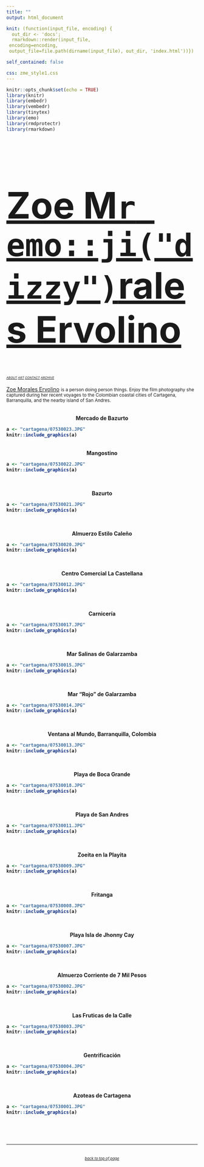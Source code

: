```yaml
---
title: ""
output: html_document

knit: (function(input_file, encoding) {
  out_dir <- 'docs';
  rmarkdown::render(input_file,
 encoding=encoding,
 output_file=file.path(dirname(input_file), out_dir, 'index.html'))})

self_contained: false

css: zme_style1.css
---
```

<style type="text/css">
.main-container {
  max-width: 1800px;
  margin-left: auto;
  margin-right: auto;
    background-color:HoneyDew;
    	cursor: url('/Users/zoeervolino/Documents/zoe/zoe/cursor.cur'), default;
}
</style>


```r
knitr::opts_chunk$set(echo = TRUE)
library(knitr)
library(embedr)
library(vembedr)
library(tinytex)
library(emo)
library(rmdprotectr)
library(rmarkdown)
```
<a href="https://zoervolino.github.io/zoe/">
<font size=80>
<h1>Zoe M`r emo::ji("dizzy")`rales Ervolino</h1>
</font>
</a>

<a2>
<small>
<small><small><a href="https://zoervolino.github.io/zoe/about.html"><i>ABOUT</a>  </i></small></small>
<small><small><a href="https://zoervolino.github.io/zoe/design.html"><i>ART</a>  </i></small></small> 
<small><small><a href="https://zoervolino.github.io/zoe/contact.html"><i>CONTACT</a>  </i></small></small> 
<small><small><a href="https://tinyletter.com/unfriendlybrujita/archive"><i>ARCHIVE</a>  </i></small></small>
</small>
</a2>  
<br>
<a href="https://zoervolino.github.io/zoe/">Zoe Morales Ervolino</a> <a1><small>is a person doing person things. Enjoy the film photography she captured during her recent voyages to the Colombian coastal cities of Cartagena, Barranquilla, and the nearby island of San Andres.</a1></small>

<br>
<b><center>Mercado de Bazurto</center>
```r

a <- "cartagena/07530023.JPG"
knitr::include_graphics(a)

```
<br>
<center>Mangostino</center>

```r

a <- "cartagena/07530022.JPG"
knitr::include_graphics(a)

```
<br>

<center>Bazurto</center>
```r

a <- "cartagena/07530021.JPG"
knitr::include_graphics(a)

```
<br>

 <center>Almuerzo Estilo Caleño</center>
```r

a <- "cartagena/07530020.JPG"
knitr::include_graphics(a)

```
<br>

<center>Centro Comercial La Castellana</center>

```r

a <- "cartagena/07530012.JPG"
knitr::include_graphics(a)

```

<br>

  <center>Carnicería</center>
```r

a <- "cartagena/07530017.JPG"
knitr::include_graphics(a)

```
<br>

<center>Mar Salinas de Galarzamba</center>
```r

a <- "cartagena/07530015.JPG"
knitr::include_graphics(a)

```
<br>

<center>Mar "Rojo" de Galarzamba</center>
```r

a <- "cartagena/07530014.JPG"
knitr::include_graphics(a)

```
<br>

  <center>Ventana al Mundo, Barranquilla, Colombia</center>
```r

a <- "cartagena/07530013.JPG"
knitr::include_graphics(a)

```
<br>

  <center>Playa de Boca Grande</center>
```r

a <- "cartagena/07530018.JPG"
knitr::include_graphics(a)

```
<br>

  <center>Playa de San Andres</center>
```r

a <- "cartagena/07530011.JPG"
knitr::include_graphics(a)

```
<br>

  <center>Zoeita en la Playita</center>
```r

a <- "cartagena/07530009.JPG"
knitr::include_graphics(a)

```
<br>

  <center>Fritanga</center>
```r

a <- "cartagena/07530008.JPG"
knitr::include_graphics(a)

```
<br>

  <center>Playa Isla de Jhonny Cay</center>
```r

a <- "cartagena/07530007.JPG"
knitr::include_graphics(a)

```
<br>

  <center>Almuerzo Corriente de 7 Mil Pesos</center>
```r

a <- "cartagena/07530002.JPG"
knitr::include_graphics(a)

```

<br>

  <center>Las Fruticas de la Calle</center>
```r

a <- "cartagena/07530003.JPG"
knitr::include_graphics(a)

```
<br>

  <center>Gentrificación</center>
```r

a <- "cartagena/07530004.JPG"
knitr::include_graphics(a)

```
<br>

  <center>Azoteas de Cartagena</center>
```r

a <- "cartagena/07530001.JPG"
knitr::include_graphics(a)

```
<br></b>

<br>
<hr>
<br>
<small>
<small>
<center>
<i><a href="#top">back to top of page</a>
</center>
</i>
</small>
</small>
</br>